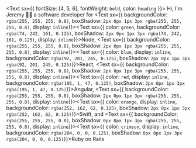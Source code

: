 <Text sx={{ fontSize: [4, 5, 6], fontWeight: `bold`, color: `heading`
    }}>
  Hi, I'm Jeremy 👱‍♂️
</Text>
a software developer for <Text sx={{ backgroundColor: `rgba(255, 255, 255, 0.8)`, boxShadow: `2px 0px 1px 3px rgba(255, 255, 255, 0.8)`, display: `inline`}}><Text sx={{ color: `green`, backgroundColor: `rgba(74, 242, 161, 0.125)`, boxShadow: `2px 0px 1px 3px rgba(74, 242, 161, 0.125)`, display: `inline`}}>Node</Text></Text>, <Text sx={{ backgroundColor: `rgba(255, 255, 255, 0.8)`, boxShadow: `2px 0px 1px 3px rgba(255, 255, 255, 0.8)`, display: `inline`}}><Text sx={{ color: `blue`, display: `inline`, backgroundColor: `rgba(92, 201, 245, 0.125)`, boxShadow: `2px 0px 1px 3px rgba(92, 201, 245, 0.125)`}}>React</Text></Text>, <Text sx={{ backgroundColor: `rgba(255, 255, 255, 0.8)`, boxShadow: `2px 0px 1px 3px rgba(255, 255, 255, 0.8)`, display: `inline`}}><Text sx={{ color: `red`, display: `inline`, backgroundColor: `rgba(195, 1, 47, 0.125)`, boxShadow: `2px 0px 1px 3px rgba(195, 1, 47, 0.125)`}}>Angular</Text></Text>, <Text sx={{ backgroundColor: `rgba(255, 255, 255, 0.8)`, boxShadow: `2px 0px 1px 3px rgba(255, 255, 255, 0.8)`, display: `inline`}}><Text sx={{ color: `orange`, display: `inline`, backgroundColor: `rgba(252, 162, 62, 0.125)`, boxShadow: `2px 0px 1px 3px rgba(252, 162, 62, 0.125)`}}>Swift</Text></Text>, and <Text sx={{ backgroundColor: `rgba(255, 255, 255, 0.8)`, boxShadow: `0px 0px 1px 3px rgba(255, 255, 255, 0.8)`, display: `inline`}}><Text sx={{ color: `crimson`, display: `inline`, backgroundColor: `rgba(204, 0, 0, 0.125)`, boxShadow: `0px 0px 1px 3px rgba(204, 0, 0, 0.125)`}}>Ruby on Rails</Text></Text>